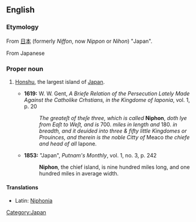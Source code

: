 ==English==

===Etymology===
From {{etyl|ja|sort=niphon}} [[日本]] (formerly ''Niffon'', now ''Nippon'' or ''Nihon'') "Japan".

From Japanese 
===Proper noun===
{{en-proper-noun}}

# {{obsolete}} [[Honshu]], the largest island of [[Japan]].
#*'''1619:''' W. W. Gent, ''A Briefe Relation of the Persecution Lately Made Against the Catholike Crhstians, in the Kingdome of Iaponia'', vol. 1, p. 20
#*:''The greateſt of theſe three, which is called'' '''Niphon''', ''doth lye from Eaſt to Weſt, and is'' 700. ''miles in length and'' 180. ''in breadth, and it deuided into three & fifty little Kingdomes or Prouinces, and therein is the noble Citty of'' Meaco ''the chiefe and head of all'' Iapone.
#*'''1853:''' "Japan", ''Putnam's Monthly'', vol. 1, no. 3, p. 242
#*:'''Niphon''', the chief island, is nine hundred miles long, and one hundred miles in average width.

====Translations====
{{top}}
*Latin: [[Niphonia]] {{f}}
{{mid}}
{{bottom}}

[[Category:Japan]]